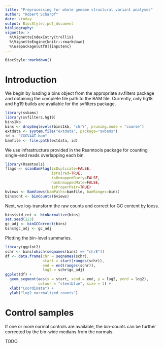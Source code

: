 ```yaml
---
title: "Preprocessing for whole genome structural variant analyses"
author: "Robert Scharpf"
date: \today
output: BiocStyle::pdf_document
bibliography:
vignette: >
  %\VignetteIndexEntry{trellis}
  %\VignetteEngine{knitr::rmarkdown}
  %\usepackage[utf8]{inputenc} 
---
```


```r
BiocStyle::markdown()
```

# Introduction

We begin by loading a bins object from the appropriate sv.filters package and
obtaining the complete file path to the BAM file. Currently, only hg18 and hg19
builds are available for the svfilters package.

```r
library(svbams)
library(svfilters.hg19)
bins1kb
bins <- dropSeqlevels(bins1kb, "chrY", pruning.mode = "coarse")
extdata <- system.file("extdata", package="svbams")
id <- "CGOV44T.bam"
bamfile <- file.path(extdata, id)
```

We use infrastructure provided in the Rsamtools package for counting single-end
reads overlapping each bin.

```r
library(Rsamtools)
flags <- scanBamFlag(isDuplicate=FALSE,
                     isPaired=TRUE,
                     isUnmappedQuery=FALSE,
                     hasUnmappedMate=FALSE,
                     isProperPair=TRUE)
bviews <- BamViews(bamPaths=bamfile, bamRanges=bins)
bins$cnt <- binCounts(bviews)
```

Next, we log-transform the raw counts and correct for GC content by loess.

```r
bins$std_cnt <- binNormalize(bins)
set.seed(123)
gc_adj <- binGCCorrect(bins)
bins$gc_adj <- gc_adj
```

Plotting the bin-level summaries.

```r
library(ggplot2)
schr <- bins[which(seqnames(bins) == "chr8")]
df <- data.frame(chr = seqnames(schr), 
                 start = start(ranges(schr)), 
                 end = end(ranges(schr)), 
                 log2 = schr$gc_adj)
ggplot(df) + 
  geom_segment(aes(x = start, xend = end, y = log2, yend = log2), 
               colour = "steelblue", size = 1) + 
  xlab("Coordinate") + 
  ylab("log2 norrmalized counts")

```

# Control samples 

If one or more normal controls are available, the bin-counts can be further
corrected by the bin-wide medians from the normals. 

TODO
